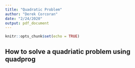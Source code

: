```yaml
---
title: "Quadratic Problem"
author: "Derek Corcoran"
date: "2/24/2020"
output: pdf_document
---
```


```r
knitr::opts_chunk$set(echo = TRUE)
```

## How to solve a quadriatic problem using quadprog

